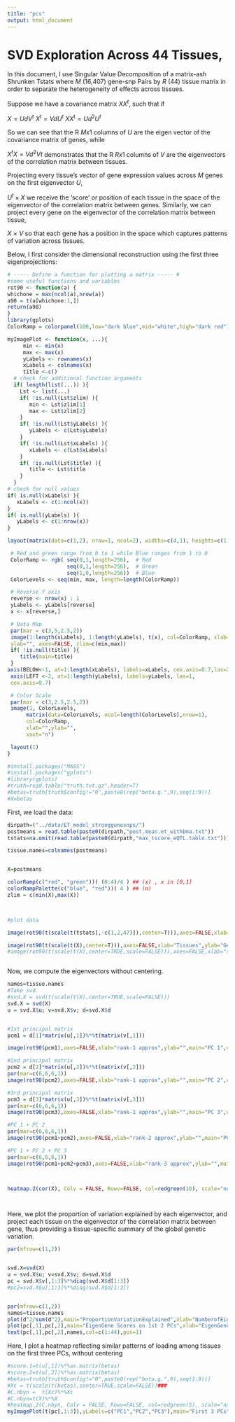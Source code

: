 ```yaml
---
title: "pcs"
output: html_document
---
```


SVD Exploration Across 44 Tissues, 
========================================================

In this document, I use Singular Value Decomposition of a matrix-ash Shrunken Tstats where *M* (16,407) gene-snp Pairs by *R* (44) tissue matrix in order to separate the heterogeneity of effects across tissues.

Suppose we have a covariance matrix $XX^{t}$, such that if

$X=UdV^{t}$
$X^{t}=VdU^{t}$
$XX^{t}=Ud^{2}U^{t}$

So we can see that the R $Mx1$ columns of $U$ are the eigen vector of the covariance matrix of genes, while 

$X^{t}X=Vd^{2}V{t}$ demonstrates that the R $Rx1$ columns of $V$ are the eigenvectors of the correlation matrix between tissues.

Projecting every tissue's vector of gene expression values across $M$ genes on the first eigenvector $U$, 

$U^{t}\times X$ we receive the 'score' or position of each tissue in the space of the eigenvector of the correlation matrix between genes. Similarly, we can project every gene on the eigenvector of the correlation matrix between tissue, 

$X$ $\times$ $V$ so that each gene has a position in the space which captures patterns of variation across tissues.


Below, I first consider the dimensional reconstruction using the first three eigenprojections:

```r
# ----- Define a function for plotting a matrix ----- #
#some useful functions and variables
rot90 <- function(a) {
whichone = max(ncol(a),nrow(a))
a90 = t(a[whichone:1,])
return(a90)
}
library(gplots)
ColorRamp = colorpanel(100,low="dark blue",mid="white",high="dark red")

myImagePlot <- function(x, ...){
     min <- min(x)
     max <- max(x)
     yLabels <- rownames(x)
     xLabels <- colnames(x)
     title <-c()
  # check for additional function arguments
  if( length(list(...)) ){
    Lst <- list(...)
    if( !is.null(Lst$zlim) ){
       min <- Lst$zlim[1]
       max <- Lst$zlim[2]
    }
    if( !is.null(Lst$yLabels) ){
       yLabels <- c(Lst$yLabels)
    }
    if( !is.null(Lst$xLabels) ){
       xLabels <- c(Lst$xLabels)
    }
    if( !is.null(Lst$title) ){
       title <- Lst$title
    }
  }
# check for null values
if( is.null(xLabels) ){
   xLabels <- c(1:ncol(x))
}
if( is.null(yLabels) ){
   yLabels <- c(1:nrow(x))
}

layout(matrix(data=c(1,2), nrow=1, ncol=2), widths=c(4,1), heights=c(1,1))

 # Red and green range from 0 to 1 while Blue ranges from 1 to 0
 ColorRamp <- rgb( seq(0,1,length=256),  # Red
                   seq(0,1,length=256),  # Green
                   seq(1,0,length=256))  # Blue
 ColorLevels <- seq(min, max, length=length(ColorRamp))

 # Reverse Y axis
 reverse <- nrow(x) : 1
 yLabels <- yLabels[reverse]
 x <- x[reverse,]

 # Data Map
 par(mar = c(3,5,2.5,2))
 image(1:length(xLabels), 1:length(yLabels), t(x), col=ColorRamp, xlab="",
 ylab="", axes=FALSE, zlim=c(min,max))
 if( !is.null(title) ){
    title(main=title)
 }
axis(BELOW<-1, at=1:length(xLabels), labels=xLabels, cex.axis=0.7,las=2)
 axis(LEFT <-2, at=1:length(yLabels), labels=yLabels, las=1,
 cex.axis=0.7)

 # Color Scale
 par(mar = c(3,2.5,2.5,2))
 image(1, ColorLevels,
      matrix(data=ColorLevels, ncol=length(ColorLevels),nrow=1),
      col=ColorRamp,
      xlab="",ylab="",
      xaxt="n")

 layout(1)
}

#install.packages("MASS")
#install.packages("gplots")
#library(gplots)
#truth=read.table("truth.txt.gz",header=T)
#betas=truth[truth$config!="0",paste0(rep("beta.g.",9),seq(1:9))]
#X=betas

```
First, we load the data:

```r
dirpath=("../data/ET_model_stronggenesnps/")
postmeans = read.table(paste0(dirpath,"post.mean.et_withbma.txt"))
tstats=na.omit(read.table(paste0(dirpath,"max_tscore_eQTL.table.txt")))[,-c(1,2,47)]

tissue.names=colnames(postmeans)


X=postmeans
```


```r
colorRamp(c("red", "green"))( (0:4)/4 ) ## (x) , x in [0,1]
colorRampPalette(c("blue", "red"))( 4 ) ## (n)
zlim = c(min(X),max(X))



#plot data

image(rot90(t(scale(t(tstats[,-c(1,2,47)]),center=T))),axes=FALSE,xlab="Tissues",ylab="Genes",cex.lab=3,col= colorRampPalette(c("blue", "red"))( 4 ),zlim=zlim,main="TStats",cex.main=3)

image(rot90(t(scale(t(X),center=T))),axes=FALSE,xlab="Tissues",ylab="Genes",cex.lab=3,col= colorRampPalette(c("blue", "red"))( 4 ),zlim=zlim,main="MatrixAshTstats",cex.main=3)
#image(rot90(t(scale(t(X),center=TRUE,scale=FALSE))),axes=FALSE,xlab="samples",ylab="fatures",cex.lab=2,col=ColorRamp,zlim=zlim,main="Data (centered)",cex.main=3)



```

Now, we compute the eigenvectors without centering.
```r

names=tissue.names
#Take svd
#svd.X = svd(t(scale(t(X),center=TRUE,scale=FALSE)))
svd.X = svd(X)
u = svd.X$u; v=svd.X$v; d=svd.X$d


#1st principal matrix 
pcm1 = d[1]*matrix(u[,1])%*%t(matrix(v[,1]))

image(rot90(pcm1),axes=FALSE,xlab="rank-1 approx",ylab="",main="PC 1",col=colorRampPalette(c("blue", "red"))( 4 ),zlim=zlim,cex.main=3,cex.lab=2)

#2nd principal matrix 
pcm2 = d[2]*matrix(u[,2])%*%t(matrix(v[,2]))
par(mar=c(6,6,6,1))
image(rot90(pcm2),axes=FALSE,xlab="rank-1 approx",ylab="",main="PC 2",col=colorRampPalette(c("blue", "red"))( 4 ),zlim=zlim,cex.main=3,cex.lab=2)

#3rd principal matrix 
pcm3 = d[3]*matrix(u[,3])%*%t(matrix(v[,3]))
par(mar=c(6,6,6,1))
image(rot90(pcm3),axes=FALSE,xlab="rank-1 approx",ylab="",main="PC 3",col=colorRampPalette(c("blue", "red"))( 4 ),zlim=zlim,cex.main=3,cex.lab=2)

#PC 1 + PC 2
par(mar=c(6,6,6,1))
image(rot90(pcm1+pcm2),axes=FALSE,xlab="rank-2 approx",ylab="",main="PC1+PC2",col=colorRampPalette(c("blue", "red"))( 4 ),zlim=zlim,cex.main=3,cex.lab=2)

#PC 1 + PC 2 + PC 3
par(mar=c(6,6,6,1))
image(rot90(pcm1+pcm2+pcm3),axes=FALSE,xlab="rank-3 approx",ylab="",main="PC1+PC2+PC3",col=colorRampPalette(c("blue", "red"))( 4 ),zlim=zlim,cex.main=3,cex.lab=2)



heatmap.2(cor(X), Colv = FALSE, Rowv=FALSE, col=redgreen(10), scale="none", key=TRUE, symkey=FALSE, density.info="none", trace="none", cexRow=0.5,labRow=c(names),labCol=c(names))




```

Here, we plot the proportion of variation explained by each eigenvector, and project each tissue on the eigenvector of the correlation matrix between gene, thus providing a tissue-specific summary of the global genetic variation. 

```r

par(mfrow=c(1,2))


svd.X=svd(X)
u = svd.X$u; v=svd.X$v; d=svd.X$d
pc = svd.X$v[,1:3]%*%diag(svd.X$d[1:3])
#pc2=svd.X$u[,1:3]%*%diag(svd.X$d[1:3])


par(mfrow=c(1,2))
names=tissue.names
plot(d^2/sum(d^2),main="ProportionVariationExplained",xlab="NumberofEigenTissues")
plot(pc[,1],pc[,2],main="EigenGene Scores on 1st 2 PCs",xlab="EigenGene1",ylab="EigenGene2",col=c(1:9),cex=0.8)
text(pc[,1],pc[,2],names,col=c(1:44),pos=1)
```

Here, I plot a heatmap reflecting similar patterns of loading among tissues on the first three PCs, without centering

```r
#score.1=t(u[,1])%*%as.matrix(betas)
#score.2=t(u[,2])%*%as.matrix(betas)
#betas=truth[truth$config!="0",paste0(rep("beta.g.",9),seq(1:9))]
#Xc = t(scale(t(betas),center=TRUE,scale=FALSE))###
#C.nbyn =  t(Xc)%*%Xc
#C.nbyn=t(X)%*%X
#heatmap.2(C.nbyn, Colv = FALSE, Rowv=FALSE, col=redgreen(5), scale="none", key=TRUE, symkey=FALSE, density.info="none", trace="none", cexRow=0.5)
myImagePlot(t(pc[,1:3]),yLabels=c("PC1","PC2","PC3"),main="First 3 PCs",xLabels=c(names),las=2)
```

